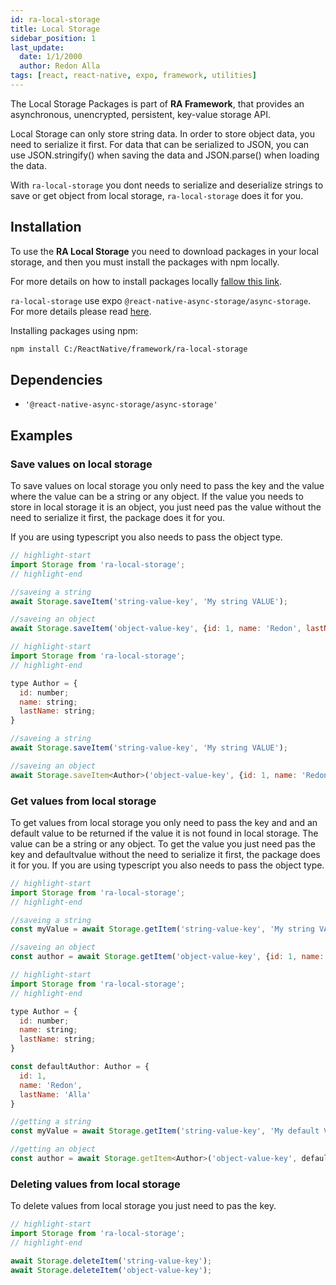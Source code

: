 ```yaml
---
id: ra-local-storage
title: Local Storage
sidebar_position: 1
last_update:
  date: 1/1/2000
  author: Redon Alla
tags: [react, react-native, expo, framework, utilities]
---
```

The Local Storage Packages is part of **RA Framework**, that provides an asynchronous, unencrypted, persistent, key-value storage API.

Local Storage can only store string data. In order to store object data, you need to serialize it first. For data that can be serialized to JSON, you can use JSON.stringify() when saving the data and JSON.parse() when loading the data.

With `ra-local-storage` you dont needs to serialize and deserialize strings to save or get object from local storage, `ra-local-storage` does it for you.

## Installation

To use the **RA Local Storage** you need to download packages in your local storage, and then you must install the packages with npm locally.

For more details on how to install packages locally [fallow this link](/docs/getting-gtarted/installation).

`ra-local-storage` use expo `@react-native-async-storage/async-storage`. For more details please read [here](https://docs.expo.dev/versions/latest/sdk/async-storage/). 

Installing packages using npm:
```bash npm2yarn
npm install C:/ReactNative/framework/ra-local-storage
```

## Dependencies
- `'@react-native-async-storage/async-storage'`


## Examples

### Save values on local storage

To save values ​​on local storage you only need to pass the key and the value where the value can be a string or any object.
If the value you needs to store in local storage it is an object, you just need pas the value without the need to serialize it first, the package does it for you.

If you are using typescript you also needs to pass the object type.


<Tabs>
<TabItem value="javascript" label="Javascript" default>

```js showLineNumbers
// highlight-start
import Storage from 'ra-local-storage';
// highlight-end

//saveing a string
await Storage.saveItem('string-value-key', 'My string VALUE');

//saveing an object
await Storage.saveItem('object-value-key', {id: 1, name: 'Redon', lastName: 'Alla'});
```
</TabItem>
<TabItem value="typescript" label="Typescript">

```jsx showLineNumbers
// highlight-start
import Storage from 'ra-local-storage';
// highlight-end

type Author = {
  id: number;
  name: string;
  lastName: string;
}

//saveing a string
await Storage.saveItem('string-value-key', 'My string VALUE');

//saveing an object
await Storage.saveItem<Author>('object-value-key', {id: 1, name: 'Redon', lastName: 'Alla'});
```
</TabItem>
</Tabs>


### Get values from local storage

To get values from local storage you only need to pass the key and and an default value to be returned if the value it is not found in local storage.
The value can be a string or any object.
To get the value you just need pas the key and defaultvalue without the need to serialize it first, the package does it for you.
If you are using typescript you also needs to pass the object type.

<Tabs>
<TabItem value="javascript" label="Javascript" default>

```js showLineNumbers
// highlight-start
import Storage from 'ra-local-storage';
// highlight-end

//saveing a string
const myValue = await Storage.getItem('string-value-key', 'My string VALUE');

//saveing an object
const author = await Storage.getItem('object-value-key', {id: 1, name: 'Redon', lastName: 'Alla'});
```
</TabItem>
<TabItem value="typescript" label="Typescript">

```jsx showLineNumbers
// highlight-start
import Storage from 'ra-local-storage';
// highlight-end

type Author = {
  id: number;
  name: string;
  lastName: string;
}

const defaultAuthor: Author = {
  id: 1,
  name: 'Redon',
  lastName: 'Alla'
}

//getting a string
const myValue = await Storage.getItem('string-value-key', 'My default VALUE');

//getting an object
const author = await Storage.getItem<Author>('object-value-key', defaultAuthor);
```
</TabItem>
</Tabs>


### Deleting values from local storage

To delete values from local storage you just need to pas the key.

```js showLineNumbers
// highlight-start
import Storage from 'ra-local-storage';
// highlight-end

await Storage.deleteItem('string-value-key');
await Storage.deleteItem('object-value-key');
```


<DocCardList />